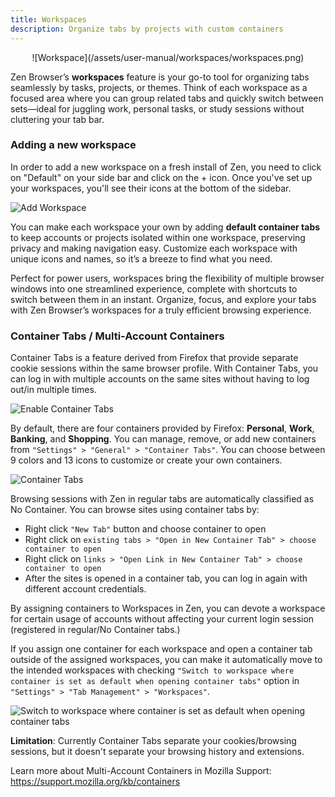 ```yaml
---
title: Workspaces
description: Organize tabs by projects with custom containers
---
```


<div align="center">
	![Workspace](/assets/user-manual/workspaces/workspaces.png)
</div>

Zen Browser’s **workspaces** feature is your go-to tool for organizing tabs seamlessly by tasks, projects, or themes. Think of each workspace as a focused area where you can group related tabs and quickly switch between sets—ideal for juggling work, personal tasks, or study sessions without cluttering your tab bar.

### Adding a new workspace

In order to add a new workspace on a fresh install of Zen, you need to click on "Default" on your side bar and click on the + icon. Once you've set up your workspaces, you'll see their icons at the bottom of the sidebar.

![Add Workspace](/assets/user-manual/workspaces/add-workspace.png)

You can make each workspace your own by adding **default container tabs** to keep accounts or projects isolated within one workspace, preserving privacy and making navigation easy. Customize each workspace with unique icons and names, so it’s a breeze to find what you need.

Perfect for power users, workspaces bring the flexibility of multiple browser windows into one streamlined experience, complete with shortcuts to switch between them in an instant. Organize, focus, and explore your tabs with Zen Browser’s workspaces for a truly efficient browsing experience.

### Container Tabs / Multi-Account Containers
Container Tabs is a feature derived from Firefox that provide separate cookie sessions within the same browser profile. With Container Tabs, you can log in with multiple accounts on the same sites without having to log out/in multiple times.

![Enable Container Tabs](/assets/user-manual/workspaces/enable-container-tabs.png)

By default, there are four containers provided by Firefox: **Personal**, **Work**, **Banking**, and **Shopping**. You can manage, remove, or add new containers from `"Settings" > "General" > "Container Tabs"`. You can choose between 9 colors and 13 icons to customize or create your own containers.

![Container Tabs](/assets/user-manual/workspaces/container-tabs.png)

Browsing sessions with Zen in regular tabs are automatically classified as No Container. You can browse sites using container tabs by:

- Right click `"New Tab"` button and choose container to open
- Right click on `existing tabs > "Open in New Container Tab" > choose container to open`
- Right click on `links > "Open Link in New Container Tab" > choose container to open`
- After the sites is opened in a container tab, you can log in again with different account credentials.

By assigning containers to Workspaces in Zen, you can devote a workspace for certain usage of accounts without affecting your current login session (registered in regular/No Container tabs.)

If you assign one container for each workspace and open a container tab outside of the assigned workspaces, you can make it automatically move to the intended workspaces with checking `"Switch to workspace where container is set as default when opening container tabs"` option in `"Settings" > "Tab Management" > "Workspaces"`.

![Switch to workspace where container is set as default when opening container tabs](/assets/user-manual/workspaces/switch-to-workspace-when-opening-container-tabs.png)

**Limitation**: Currently Container Tabs separate your cookies/browsing sessions, but it doesn't separate your browsing history and extensions. 

Learn more about Multi-Account Containers in Mozilla Support: https://support.mozilla.org/kb/containers
